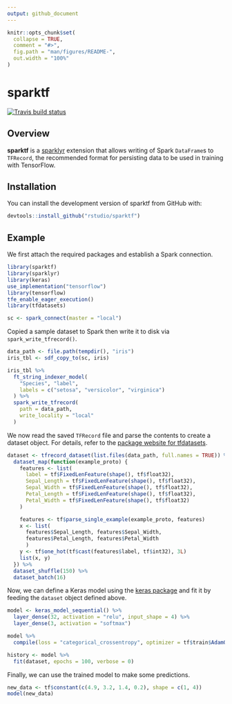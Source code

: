 ```yaml
---
output: github_document
---
```


<!-- README.md is generated from README.Rmd. Please edit that file -->

```r
knitr::opts_chunk$set(
  collapse = TRUE,
  comment = "#>",
  fig.path = "man/figures/README-",
  out.width = "100%"
)
```
# sparktf

<!-- badges: start -->
[![Travis build status](https://travis-ci.org/rstudio/sparktf.svg?branch=master)](https://travis-ci.org/rstudio/sparktf)
<!-- badges: end -->

## Overview

**sparktf** is a [sparklyr](https://spark.rstudio.com/) extension that allows writing of Spark `DataFrame`s to `TFRecord`, the recommended format for persisting data to be used in training with TensorFlow. 

## Installation

You can install the development version of sparktf from GitHub with:

``` r
devtools::install_github("rstudio/sparktf")
```

## Example

We first attach the required packages and establish a Spark connection.

```r
library(sparktf)
library(sparklyr)
library(keras)
use_implementation("tensorflow")
library(tensorflow)
tfe_enable_eager_execution()
library(tfdatasets)

sc <- spark_connect(master = "local")
```

Copied a sample dataset to Spark then write it to disk via `spark_write_tfrecord()`.

```r
data_path <- file.path(tempdir(), "iris")
iris_tbl <- sdf_copy_to(sc, iris)

iris_tbl %>%
  ft_string_indexer_model(
    "Species", "label",
    labels = c("setosa", "versicolor", "virginica")
  ) %>%
  spark_write_tfrecord(
    path = data_path,
    write_locality = "local"
  )
```

We now read the saved `TFRecord` file and parse the contents to create a dataset object. For details, refer to the [package website for tfdatasets](https://tensorflow.rstudio.com/tools/tfdatasets/articles/introduction.html).

```r
dataset <- tfrecord_dataset(list.files(data_path, full.names = TRUE)) %>%
  dataset_map(function(example_proto) {
    features <- list(
      label = tf$FixedLenFeature(shape(), tf$float32),
      Sepal_Length = tf$FixedLenFeature(shape(), tf$float32),
      Sepal_Width = tf$FixedLenFeature(shape(), tf$float32),
      Petal_Length = tf$FixedLenFeature(shape(), tf$float32),
      Petal_Width = tf$FixedLenFeature(shape(), tf$float32)
    )

    features <- tf$parse_single_example(example_proto, features)
    x <- list(
      features$Sepal_Length, features$Sepal_Width,
      features$Petal_Length, features$Petal_Width
      )
    y <- tf$one_hot(tf$cast(features$label, tf$int32), 3L)
    list(x, y)
  }) %>%
  dataset_shuffle(150) %>%
  dataset_batch(16)
```

Now, we can define a Keras model using the [keras package](https://keras.rstudio.com/) and fit it by feeding the `dataset` object defined above.

```r
model <- keras_model_sequential() %>%
  layer_dense(32, activation = "relu", input_shape = 4) %>%
  layer_dense(3, activation = "softmax")

model %>%
  compile(loss = "categorical_crossentropy", optimizer = tf$train$AdamOptimizer())

history <- model %>%
  fit(dataset, epochs = 100, verbose = 0)
```

Finally, we can use the trained model to make some predictions.

```r
new_data <- tf$constant(c(4.9, 3.2, 1.4, 0.2), shape = c(1, 4))
model(new_data)
```
